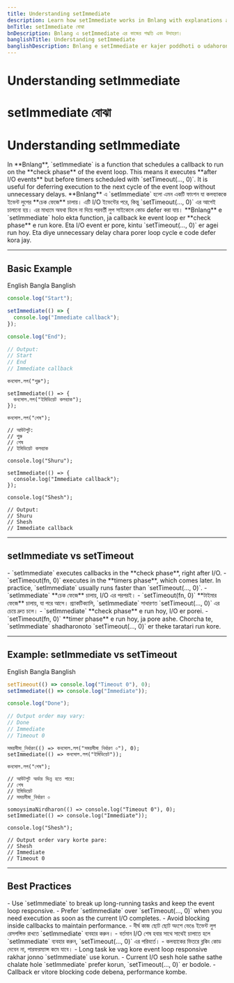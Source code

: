 ```yaml
---
title: Understanding setImmediate
description: Learn how setImmediate works in Bnlang with explanations and examples in English, Bangla, and Banglish.
bnTitle: setImmediate বোঝা
bnDescription: Bnlang এ setImmediate এর কাজের পদ্ধতি এবং উদাহরণ।
banglishTitle: Understanding setImmediate
banglishDescription: Bnlang e setImmediate er kajer poddhoti o udahoron English, Bangla ar Banglish e.
---
```


# <I18nEnglish>Understanding setImmediate</I18nEnglish>
# <I18nBangla>setImmediate বোঝা</I18nBangla>
# <I18nBanglish>Understanding setImmediate</I18nBanglish>

<I18nEnglish>
In **Bnlang**, `setImmediate` is a function that schedules a callback to run on the **check phase** of the event loop.  
This means it executes **after I/O events** but before timers scheduled with `setTimeout(…, 0)`.  
It is useful for deferring execution to the next cycle of the event loop without unnecessary delays.
</I18nEnglish>

<I18nBangla>
**Bnlang** এ `setImmediate` হলো এমন একটি ফাংশন যা কলব্যাককে ইভেন্ট লুপের **চেক ফেজে** চালায়।  
এটি I/O ইভেন্টের পরে, কিন্তু `setTimeout(…, 0)` এর আগেই চালানো হয়।  
এর মাধ্যমে অযথা ডিলে না দিয়ে পরবর্তী লুপ সাইকেলে কোড defer করা যায়।
</I18nBangla>

<I18nBanglish>
**Bnlang** e `setImmediate` holo ekta function, ja callback ke event loop er **check phase** e run kore.  
Eta I/O event er pore, kintu `setTimeout(…, 0)` er agei run hoy.  
Eta diye unnecessary delay chara porer loop cycle e code defer kora jay.
</I18nBanglish>

---

## Basic Example

<Tabs defaultValue="english" className="w-full">
  <TabsList>
    <TabsTrigger value="english">English</TabsTrigger>
    <TabsTrigger value="bangla">Bangla</TabsTrigger>
    <TabsTrigger value="banglish">Banglish</TabsTrigger>
  </TabsList>

  <TabsContent value="english">

```js
console.log("Start");

setImmediate(() => {
  console.log("Immediate callback");
});

console.log("End");

// Output:
// Start
// End
// Immediate callback
```
  </TabsContent>

  <TabsContent value="bangla">

```bnl
কনসোল.লগ("শুরু");

setImmediate(() => {
  কনসোল.লগ("ইমিডিয়েট কলব্যাক");
});

কনসোল.লগ("শেষ");

// আউটপুট:
// শুরু
// শেষ
// ইমিডিয়েট কলব্যাক
```
  </TabsContent>

  <TabsContent value="banglish">

```bnl
console.log("Shuru");

setImmediate(() => {
  console.log("Immediate callback");
});

console.log("Shesh");

// Output:
// Shuru
// Shesh
// Immediate callback
```
  </TabsContent>
</Tabs>

---

## setImmediate vs setTimeout

<I18nEnglish>
- `setImmediate` executes callbacks in the **check phase**, right after I/O.  
- `setTimeout(fn, 0)` executes in the **timers phase**, which comes later.  
In practice, `setImmediate` usually runs faster than `setTimeout(…, 0)`.
</I18nEnglish>

<I18nBangla>
- `setImmediate` **চেক ফেজে** চালায়, I/O এর পরপরই।  
- `setTimeout(fn, 0)` **টাইমার ফেজে** চালায়, যা পরে আসে।  
প্র্যাকটিক্যালি, `setImmediate` সাধারণত `setTimeout(…, 0)` এর চেয়ে দ্রুত চলে।
</I18nBangla>

<I18nBanglish>
- `setImmediate` **check phase** e run hoy, I/O er porei.  
- `setTimeout(fn, 0)` **timer phase** e run hoy, ja pore ashe.  
Chorcha te, `setImmediate` shadharonoto `setTimeout(…, 0)` er theke taratari run kore.
</I18nBanglish>

---

## Example: setImmediate vs setTimeout

<Tabs defaultValue="english" className="w-full">
  <TabsList>
    <TabsTrigger value="english">English</TabsTrigger>
    <TabsTrigger value="bangla">Bangla</TabsTrigger>
    <TabsTrigger value="banglish">Banglish</TabsTrigger>
  </TabsList>

  <TabsContent value="english">

```js
setTimeout(() => console.log("Timeout 0"), 0);
setImmediate(() => console.log("Immediate"));

console.log("Done");

// Output order may vary:
// Done
// Immediate
// Timeout 0
```
  </TabsContent>

  <TabsContent value="bangla">

```bnl
সময়সীমা_নির্ধারণ(() => কনসোল.লগ("সময়সীমা_নির্ধারণ ০"), 0);
setImmediate(() => কনসোল.লগ("ইমিডিয়েট"));

কনসোল.লগ("শেষ");

// আউটপুট অর্ডার ভিন্ন হতে পারে:
// শেষ
// ইমিডিয়েট
// সময়সীমা_নির্ধারণ ০
```
  </TabsContent>

  <TabsContent value="banglish">

```bnl
somoysimaNirdharon(() => console.log("Timeout 0"), 0);
setImmediate(() => console.log("Immediate"));

console.log("Shesh");

// Output order vary korte pare:
// Shesh
// Immediate
// Timeout 0
```
  </TabsContent>
</Tabs>

---

## Best Practices

<I18nEnglish>
- Use `setImmediate` to break up long-running tasks and keep the event loop responsive.  
- Prefer `setImmediate` over `setTimeout(…, 0)` when you need execution as soon as the current I/O completes.  
- Avoid blocking inside callbacks to maintain performance.
</I18nEnglish>

<I18nBangla>
- দীর্ঘ কাজ ছোট ছোট অংশে ভেঙে ইভেন্ট লুপ রেসপন্সিভ রাখতে `setImmediate` ব্যবহার করুন।  
- বর্তমান I/O শেষ হবার সাথে সাথেই চালাতে হলে `setImmediate` ব্যবহার করুন, `setTimeout(…, 0)` এর পরিবর্তে।  
- কলব্যাকের ভিতরে ব্লকিং কোড দেবেন না, পারফরম্যান্স কমে যাবে।
</I18nBangla>

<I18nBanglish>
- Long task ke vag kore event loop responsive rakhar jonno `setImmediate` use korun.  
- Current I/O sesh hole sathe sathe chalate hole `setImmediate` prefer korun, `setTimeout(…, 0)` er bodole.  
- Callback er vitore blocking code debena, performance kombe.
</I18nBanglish>
